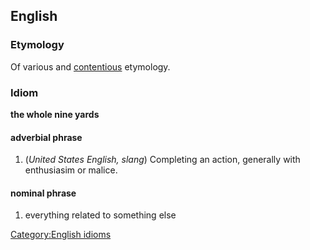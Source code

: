 == English ==
=== Etymology ===
Of various and [http://www.straightdope.com/classics/a2_252.html contentious] etymology.

=== Idiom ===
[[Category:English idioms]]
'''the whole nine yards'''
==== adverbial phrase ====
#(''United States English, slang'') Completing an action, generally with enthusiasim or malice.
==== nominal phrase ====
#everything related to something else